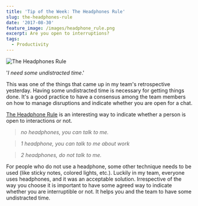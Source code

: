```yaml
---
title: 'Tip of the Week: The Headphones Rule'
slug: the-headphones-rule
date: '2017-08-30'
feature_image: /images/headphone_rule.png
excerpt: Are you open to interruptions?
tags:
  - Productivity
---
```

![The Headphones Rule](/images/headphone_rule.png)

'_I need some undistracted time_.'

This was one of the things that came up in my team's retrospective yesterday. Having some undistracted time is necessary for getting things done. It's a good practice to have a consensus among the team members on how to manage disruptions and indicate whether you are open for a chat.

[The Headphone Rule](http://theheadphonesrule.com/) is an interesting way to indicate whether a person is open to interactions or not.

> _no headphones, you can talk to me._

> _1 headphone, you can talk to me about work_

> _2 headphones, do not talk to me._

For people who do not use a headphone, some other technique needs to be used (like sticky notes, colored lights, etc.). Luckily in my team, everyone uses headphones, and it was an acceptable solution. Irrespective of the way you choose it is important to have some agreed way to indicate whether you are interruptible or not. It helps you and the team to have some undistracted time.
